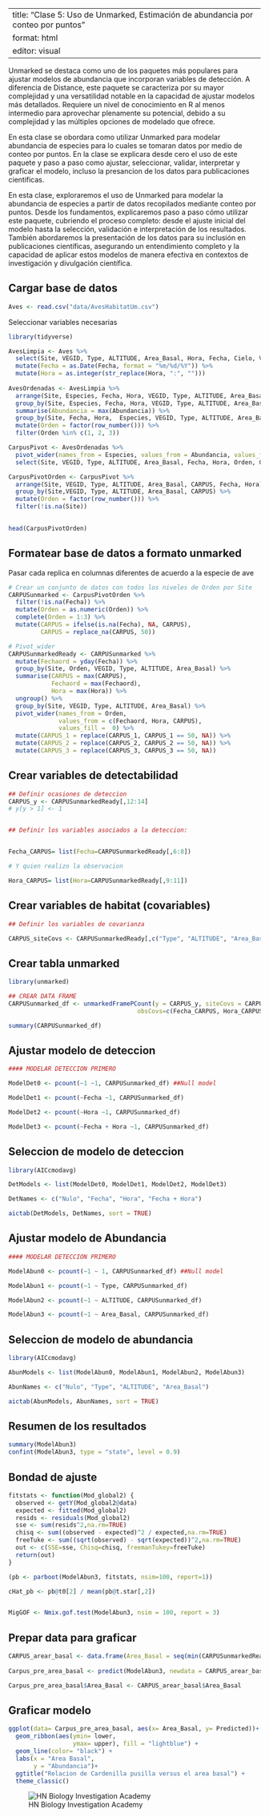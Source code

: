 
---
title: "Clase 5: Uso de Unmarked, Estimación de abundancia por conteo por puntos"
format: html
editor: visual
---

Unmarked se destaca como uno de los paquetes más populares para ajustar modelos de abundancia que incorporan variables de detección. A diferencia de Distance, este paquete se caracteriza por su mayor complejidad y una versatilidad notable en la capacidad de ajustar modelos más detallados. Requiere un nivel de conocimiento en R al menos intermedio para aprovechar plenamente su potencial, debido a su complejidad y las múltiples opciones de modelado que ofrece.

En esta clase se obordara como utilizar Unmarked para modelar abundancia de especies para lo cuales se tomaran datos por medio de conteo por puntos. En la clase se explicara desde cero el uso de este paquete y paso a paso como ajustar, seleccionar, validar, interpretar y graficar el modelo, incluso la presancion de los datos para publicaciones cientificas.

En esta clase, exploraremos el uso de Unmarked para modelar la abundancia de especies a partir de datos recopilados mediante conteo por puntos. Desde los fundamentos, explicaremos paso a paso cómo utilizar este paquete, cubriendo el proceso completo: desde el ajuste inicial del modelo hasta la selección, validación e interpretación de los resultados. También abordaremos la presentación de los datos para su inclusión en publicaciones científicas, asegurando un entendimiento completo y la capacidad de aplicar estos modelos de manera efectiva en contextos de investigación y divulgación científica.

::: panel-tabset

## Cargar base de datos

```r
Aves <- read.csv("data/AvesHabitatUm.csv")
```

Seleccionar variables necesarias

```r

library(tidyverse)

AvesLimpia <- Aves %>% 
  select(Site, VEGID, Type, ALTITUDE, Area_Basal, Hora, Fecha, Cielo, Viento, Especies, Abundancia) %>% 
  mutate(Fecha = as.Date(Fecha, format = "%m/%d/%Y")) %>% 
  mutate(Hora = as.integer(str_replace(Hora, ":", "")))
  
AvesOrdenadas <- AvesLimpia %>%
  arrange(Site, Especies, Fecha, Hora, VEGID, Type, ALTITUDE, Area_Basal) %>%
  group_by(Site, Especies, Fecha, Hora, VEGID, Type, ALTITUDE, Area_Basal) %>%
  summarise(Abundancia = max(Abundancia)) %>%
  group_by(Site, Fecha, Hora,  Especies, VEGID, Type, ALTITUDE, Area_Basal) %>%
  mutate(Orden = factor(row_number())) %>% 
  filter(Orden %in% c(1, 2, 3))

CarpusPivot <- AvesOrdenadas %>% 
  pivot_wider(names_from = Especies, values_from = Abundancia, values_fill = 0) %>% 
  select(Site, VEGID, Type, ALTITUDE, Area_Basal, Fecha, Hora, Orden, CARPUS)

CarpusPivotOrden <- CarpusPivot %>%
  arrange(Site, VEGID, Type, ALTITUDE, Area_Basal, CARPUS, Fecha, Hora) %>%
  group_by(Site,VEGID, Type, ALTITUDE, Area_Basal, CARPUS) %>%
  mutate(Orden = factor(row_number())) %>% 
  filter(!is.na(Site))
  

head(CarpusPivotOrden)
```


## Formatear base de datos a formato unmarked

Pasar cada replica en columnas diferentes de acuerdo a la especie de ave

```r


# Crear un conjunto de datos con todos los niveles de Orden por Site
CARPUSunmarked <- CarpusPivotOrden %>%
  filter(!is.na(Fecha)) %>% 
  mutate(Orden = as.numeric(Orden)) %>% 
  complete(Orden = 1:3) %>%
  mutate(CARPUS = ifelse(is.na(Fecha), NA, CARPUS),
         CARPUS = replace_na(CARPUS, 50))

# Pivot_wider
CARPUSunmarkedReady <- CARPUSunmarked %>%
  mutate(Fechaord = yday(Fecha)) %>% 
  group_by(Site, Orden, VEGID, Type, ALTITUDE, Area_Basal) %>%
  summarise(CARPUS = max(CARPUS),
            Fechaord = max(Fechaord),
            Hora = max(Hora)) %>% 
  ungroup() %>%
  group_by(Site, VEGID, Type, ALTITUDE, Area_Basal) %>% 
  pivot_wider(names_from = Orden,
              values_from = c(Fechaord, Hora, CARPUS),
              values_fill =  0) %>% 
  mutate(CARPUS_1 = replace(CARPUS_1, CARPUS_1 == 50, NA)) %>% 
  mutate(CARPUS_2 = replace(CARPUS_2, CARPUS_2 == 50, NA)) %>% 
  mutate(CARPUS_3 = replace(CARPUS_3, CARPUS_3 == 50, NA)) 


```


## Crear variables de detectabilidad

```r
## Definir ocasiones de deteccion
CARPUS_y <- CARPUSunmarkedReady[,12:14]
# y[y > 1] <- 1


## Definir los variables asociados a la deteccion:


Fecha_CARPUS= list(Fecha=CARPUSunmarkedReady[,6:8]) 

# Y quien realizo la observacion

Hora_CARPUS= list(Hora=CARPUSunmarkedReady[,9:11]) 


```


## Crear variables de habitat (covariables)

```r
## Definir los variables de covarianza

CARPUS_siteCovs <- CARPUSunmarkedReady[,c("Type", "ALTITUDE", "Area_Basal")]
```

## Crear tabla unmarked

```r

library(unmarked)

## CREAR DATA FRAME
CARPUSunmarked_df <- unmarkedFramePCount(y = CARPUS_y, siteCovs = CARPUS_siteCovs, 
                                    obsCovs=c(Fecha_CARPUS, Hora_CARPUS))

summary(CARPUSunmarked_df)

```


## Ajustar modelo de deteccion

```r
#### MODELAR DETECCION PRIMERO

ModelDet0 <- pcount(~1 ~1, CARPUSunmarked_df) ##Null model

ModelDet1 <- pcount(~Fecha ~1, CARPUSunmarked_df)

ModelDet2 <- pcount(~Hora ~1, CARPUSunmarked_df)

ModelDet3 <- pcount(~Fecha + Hora ~1, CARPUSunmarked_df)
```



## Seleccion de modelo de deteccion

```r
library(AICcmodavg)

DetModels <- list(ModelDet0, ModelDet1, ModelDet2, ModelDet3)

DetNames <- c("Nulo", "Fecha", "Hora", "Fecha + Hora")

aictab(DetModels, DetNames, sort = TRUE)
```

## Ajustar modelo de Abundancia

```r
#### MODELAR DETECCION PRIMERO

ModelAbun0 <- pcount(~1 ~ 1, CARPUSunmarked_df) ##Null model

ModelAbun1 <- pcount(~1 ~ Type, CARPUSunmarked_df)

ModelAbun2 <- pcount(~1 ~ ALTITUDE, CARPUSunmarked_df)

ModelAbun3 <- pcount(~1 ~ Area_Basal, CARPUSunmarked_df)
```
## Seleccion de modelo de abundancia

```r
library(AICcmodavg)

AbunModels <- list(ModelAbun0, ModelAbun1, ModelAbun2, ModelAbun3)

AbunNames <- c("Nulo", "Type", "ALTITUDE", "Area_Basal")

aictab(AbunModels, AbunNames, sort = TRUE)
```
## Resumen de los resultados

```r
summary(ModelAbun3)
confint(ModelAbun3, type = "state", level = 0.9)
```

## Bondad de ajuste

```r


fitstats <- function(Mod_global2) {
  observed <- getY(Mod_global2@data)
  expected <- fitted(Mod_global2)
  resids <- residuals(Mod_global2)
  sse <- sum(resids^2,na.rm=TRUE)
  chisq <- sum((observed - expected)^2 / expected,na.rm=TRUE)
  freeTuke <- sum((sqrt(observed) - sqrt(expected))^2,na.rm=TRUE)
  out <- c(SSE=sse, Chisq=chisq, freemanTukey=freeTuke)
  return(out)
}

(pb <- parboot(ModelAbun3, fitstats, nsim=100, report=1))

cHat_pb <- pb@t0[2] / mean(pb@t.star[,2])


MigGOF <- Nmix.gof.test(ModelAbun3, nsim = 100, report = 3)


```


## Prepar data para graficar

```r
CARPUS_arear_basal <- data.frame(Area_Basal = seq(min(CARPUSunmarkedReady$Area_Basal, na.rm = TRUE), max(CARPUSunmarkedReady$Area_Basal, na.rm = TRUE), length.out = 100))
                                 
Carpus_pre_area_basal <- predict(ModelAbun3, newdata = CARPUS_arear_basal, type = "state")

Carpus_pre_area_basal$Area_Basal <- CARPUS_arear_basal$Area_Basal 
```


## Graficar modelo

```r
ggplot(data= Carpus_pre_area_basal, aes(x= Area_Basal, y= Predicted))+
  geom_ribbon(aes(ymin= lower,
                  ymax= upper), fill = "lightblue") +
  geom_line(color= "black") +
  labs(x = "Area Basal", 
       y = "Abundancia")+
  ggtitle("Relacion de Cardenilla pusilla versus el area basal") +
  theme_classic()
```


::: 



![HN Biology Investigation Academy](HN Cursos publicidad/HN Biology Inv large.jpg)
